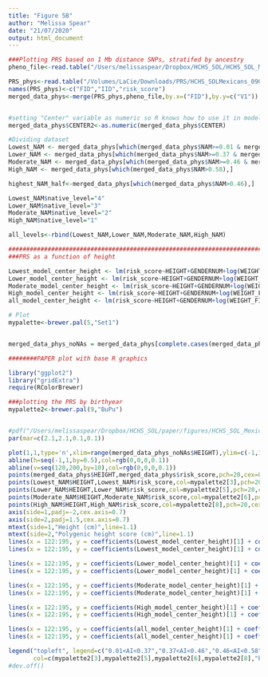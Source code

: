 ```yaml
---
title: "Figure 5B"
author: "Melissa Spear"
date: "21/07/2020"
output: html_document
---
```



```r
###Plotting PRS based on 1 Mb distance SNPs, stratifed by ancestry 
pheno_file<-read.table("/Users/melissaspear/Dropbox/HCHS_SOL/HCHS_SOL_Mexicans_admixed_95_full_pheno_010919.txt",header=T, sep='\t')

PRS_phys<-read.table("/Volumes/LaCie/Downloads/PRS/HCHS_SOLMexicans_090120_UKBB_snps_individual_polygenic_height_scores_phys_distance_1Mb_filter_TEST2.txt")
names(PRS_phys)<-c("FID","IID","risk_score")
merged_data_phys<-merge(PRS_phys,pheno_file,by.x=("FID"),by.y=c("V1"))


#setting "Center" variable as numeric so R knows how to use it in model 
merged_data_phys$CENTER2<-as.numeric(merged_data_phys$CENTER)

#Dividing dataset 
Lowest_NAM <- merged_data_phys[which(merged_data_phys$NAM>=0.01 & merged_data_phys$NAM<0.37),]
Lower_NAM <- merged_data_phys[which(merged_data_phys$NAM>=0.37 & merged_data_phys$NAM<0.46),]
Moderate_NAM <- merged_data_phys[which(merged_data_phys$NAM>=0.46 & merged_data_phys$NAM<=0.58),]
High_NAM <- merged_data_phys[which(merged_data_phys$NAM>0.58),]

highest_NAM_half<-merged_data_phys[which(merged_data_phys$NAM>0.46),]

Lowest_NAM$native_level="4"
Lower_NAM$native_level="3"
Moderate_NAM$native_level="2"
High_NAM$native_level="1"

all_levels<-rbind(Lowest_NAM,Lower_NAM,Moderate_NAM,High_NAM)

```


```r
################################################################################
###PRS as a function of height 

Lowest_model_center_height <- lm(risk_score~HEIGHT+GENDERNUM+log(WEIGHT_FINAL_NORM_OVERALL)+CENTER2,data=Lowest_NAM)
Lower_model_center_height <- lm(risk_score~HEIGHT+GENDERNUM+log(WEIGHT_FINAL_NORM_OVERALL)+CENTER2,data=Lower_NAM)
Moderate_model_center_height <- lm(risk_score~HEIGHT+GENDERNUM+log(WEIGHT_FINAL_NORM_OVERALL)+CENTER2,data=Moderate_NAM)
High_model_center_height <- lm(risk_score~HEIGHT+GENDERNUM+log(WEIGHT_FINAL_NORM_OVERALL)+CENTER2,data=High_NAM)
all_model_center_height <- lm(risk_score~HEIGHT+GENDERNUM+log(WEIGHT_FINAL_NORM_OVERALL)+CENTER2,data=all_levels)


```

```r

# Plot 
mypalette<-brewer.pal(5,"Set1")


merged_data_phys_noNAs = merged_data_phys[complete.cases(merged_data_phys$NAM, merged_data_phys$risk_score, merged_data_phys$GENDERNUM, merged_data_phys$WEIGHT_FINAL_NORM_OVERALL, merged_data_phys$CENTER2, merged_data_phys$HEIGHT),]

########PAPER plot with base R graphics 

library("ggplot2")
library("gridExtra")
require(RColorBrewer)

###plotting the PRS by birthyear 
mypalette2<-brewer.pal(9,"BuPu")


#pdf("/Users/melissaspear/Dropbox/HCHS_SOL/paper/figures/HCHS_SOL_Mexican_PRS_Height_NAM_ancestry_stratified_090120_diffcolors_figure_4b_NEW.pdf",height=2.25,width=2.375,pointsize=10)
par(mar=c(2.1,2.1,0.1,0.1))

plot(1,1,type='n',xlim=range(merged_data_phys_noNAs$HEIGHT),ylim=c(-1,1),xlab="",ylab="",xaxt='n',yaxt='n')
abline(h=seq(-1,1,by=0.5),col=rgb(0,0,0,0.1))
abline(v=seq(120,200,by=10),col=rgb(0,0,0,0.1))
points(merged_data_phys$HEIGHT,merged_data_phys$risk_score,pch=20,cex=0.8)
points(Lowest_NAM$HEIGHT,Lowest_NAM$risk_score,col=mypalette2[3],pch=20,cex=0.8)
points(Lower_NAM$HEIGHT,Lower_NAM$risk_score,col=mypalette2[5],pch=20,cex=0.8)
points(Moderate_NAM$HEIGHT,Moderate_NAM$risk_score,col=mypalette2[6],pch=20,cex=0.8)
points(High_NAM$HEIGHT,High_NAM$risk_score,col=mypalette2[8],pch=20,cex=0.8)
axis(side=1,padj=-2,cex.axis=0.7)
axis(side=2,padj=1.5,cex.axis=0.7)
mtext(side=1,"Height (cm)",line=1.1)
mtext(side=2,"Polygenic height score (cm)",line=1.1)
lines(x = 122:195, y = coefficients(Lowest_model_center_height)[1] + coefficients(Lowest_model_center_height)[2]* (122:195), col ="white",lwd = 4)
lines(x = 122:195, y = coefficients(Lowest_model_center_height)[1] + coefficients(Lowest_model_center_height)[2]* (122:195), col =mypalette2[3],lwd = 3)

lines(x = 122:195, y = coefficients(Lower_model_center_height)[1] + coefficients(Lower_model_center_height)[2]* (122:195), col ="white",lwd = 4)
lines(x = 122:195, y = coefficients(Lower_model_center_height)[1] + coefficients(Lower_model_center_height)[2]* (122:195), col =mypalette2[5],lwd = 3)

lines(x = 122:195, y = coefficients(Moderate_model_center_height)[1] + coefficients(Moderate_model_center_height)[2]* (122:195), col ="white",lwd = 4)
lines(x = 122:195, y = coefficients(Moderate_model_center_height)[1] + coefficients(Moderate_model_center_height)[2]* (122:195), col =mypalette2[6],lwd = 3)

lines(x = 122:195, y = coefficients(High_model_center_height)[1] + coefficients(High_model_center_height)[2]* (122:195), col ="white",lwd = 4)
lines(x = 122:195, y = coefficients(High_model_center_height)[1] + coefficients(High_model_center_height)[2]* (122:195), col =mypalette2[8],lwd = 3)

lines(x = 122:195, y = coefficients(all_model_center_height)[1] + coefficients(all_model_center_height)[2]* (122:195), col = 'white',lwd = 4)
lines(x = 122:195, y = coefficients(all_model_center_height)[1] + coefficients(all_model_center_height)[2]* (122:195), col = 'black',lwd = 3)

legend("topleft", legend=c("0.01<AI<0.37","0.37<AI<0.46","0.46<AI<0.58","0.58<AI","All"),
       col=c(mypalette2[3],mypalette2[5],mypalette2[6],mypalette2[8],"black"),bg="white", lty=1, lwd=2,cex=0.4)
#dev.off()

```


